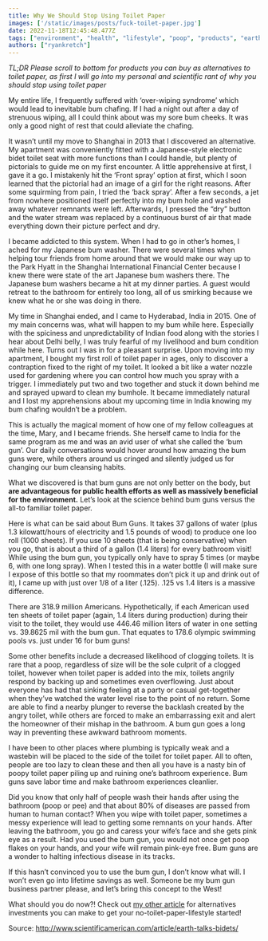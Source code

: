 ```yaml
---
title: Why We Should Stop Using Toilet Paper
images: ['/static/images/posts/fuck-toilet-paper.jpg']
date: 2022-11-18T12:45:48.477Z
tags: ["environment", "health", "lifestyle", "poop", "products", "earth", "toilet talk", "toilet paper"]
authors: ["ryankretch"]
---
```

*TL;DR Please scroll to bottom for products you can buy as alternatives to toilet paper, as first I will go into my personal and scientific rant of why you should stop using toilet paper*
 
My entire life, I frequently suffered with ‘over-wiping syndrome’ which would lead to inevitable bum chafing. If I had a night out after a day of strenuous wiping, all I could think about was my sore bum cheeks. It was only a good night of rest that could alleviate the chafing.
 
It wasn’t until my move to Shanghai in 2013 that I discovered an alternative. My apartment was conveniently fitted with a Japanese-style electronic bidet toilet seat with more functions than I could handle, but plenty of pictorials to guide me on my first encounter. A little apprehensive at first, I gave it a go. I mistakenly hit the ‘Front spray’ option at first, which I soon learned that the pictorial had an image of a girl for the right reasons. After some squirming from pain, I tried the ‘back spray’. After a few seconds, a jet from nowhere positioned itself perfectly into my bum hole and washed away whatever remnants were left. Afterwards, I pressed the “dry” button and the water stream was replaced by a continuous burst of air that made everything down their picture perfect and dry.
 
I became addicted to this system. When I had to go in other’s homes, I ached for my Japanese bum washer. There were several times when helping tour friends from home around that we would make our way up to the Park Hyatt in the Shanghai International Financial Center because I knew there were state of the art Japanese bum washers there. The Japanese bum washers became a hit at my dinner parties. A guest would retreat to the bathroom for entirely too long, all of us smirking because we knew what he or she was doing in there.
 
My time in Shanghai ended, and I came to Hyderabad, India in 2015. One of my main concerns was, what will happen to my bum while here. Especially with the spiciness and unpredictability of Indian food along with the stories I hear about Delhi belly, I was truly fearful of my livelihood and bum condition while here. Turns out I was in for a pleasant surprise. Upon moving into my apartment, I bought my first roll of toilet paper in ages, only to discover a contraption fixed to the right of my toilet. It looked a bit like a water nozzle used for gardening where you can control how much you spray with a trigger. I immediately put two and two together and stuck it down behind me and sprayed upward to clean my bumhole. It became immediately natural and I lost my apprehensions about my upcoming time in India knowing my bum chafing wouldn’t be a problem.
 
This is actually the magical moment of how one of my fellow colleagues at the time, Mary, and I became friends. She herself came to India for the same program as me and was an avid user of what she called the ‘bum gun’. Our daily conversations would hover around how amazing the bum guns were, while others around us cringed and silently judged us for changing our bum cleansing habits.
 
What we discovered is that bum guns are not only better on the body, but **are advantageous for public health efforts as well as massively beneficial for the environment.** Let’s look at the science behind bum guns versus the all-to familiar toilet paper.
 
Here is what can be said about Bum Guns. It takes 37 gallons of water (plus 1.3 kilowatt/hours of electricity and 1.5 pounds of wood) to produce one loo roll (1000 sheets). If you use 10 sheets (that is being conservative) when you go, that is about a third of a gallon (1.4 liters) for every bathroom visit! While using the bum gun, you typically only have to spray 5 times (or maybe 6, with one long spray). When I tested this in a water bottle (I will make sure I expose of this bottle so that my roommates don’t pick it up and drink out of it), I came up with just over 1/8 of a liter (.125). .125 vs 1.4 liters is a massive difference.
 
There are 318.9 million Americans. Hypothetically, if each American used ten sheets of toilet paper (again, 1.4 liters during production) during their visit to the toilet, they would use 446.46 million liters of water in one setting vs. 39.8625 mil with the bum gun. That equates to 178.6 olympic swimming pools vs. just under 16 for bum guns!
 
Some other benefits include a decreased likelihood of clogging toilets. It is rare that a poop, regardless of size will be the sole culprit of a clogged toilet, however when toilet paper is added into the mix, toilets angrily respond by backing up and sometimes even overflowing. Just about everyone has had that sinking feeling at a party or casual get-together when they’ve watched the water level rise to the point of no return. Some are able to find a nearby plunger to reverse the backlash created by the angry toilet, while others are forced to make an embarrassing exit and alert the homeowner of their mishap in the bathroom. A bum gun goes a long way in preventing these awkward bathroom moments.
 
I have been to other places where plumbing is typically weak and a wastebin will be placed to the side of the toilet for toilet paper. All to often, people are too lazy to clean these and then all you have is a nasty bin of poopy toilet paper piling up and ruining one’s bathroom experience. Bum guns save labor time and make bathroom experiences cleanlier.
 
Did you know that only half of people wash their hands after using the bathroom (poop or pee) and that about 80% of diseases are passed from human to human contact? When you wipe with toilet paper, sometimes a messy experience will lead to getting some remnants on your hands. After leaving the bathroom, you go and caress your wife’s face and she gets pink eye as a result. Had you used the bum gun, you would not once get poop flakes on your hands, and your wife will remain pink-eye free. Bum guns are a wonder to halting infectious disease in its tracks.
 
If this hasn’t convinced you to use the bum gun, I don’t know what will. I won’t even go into lifetime savings as well. Someone be my bum gun business partner please, and let’s bring this concept to the West!

What should you do now?! Check out [my other article](https://www.thefabryk.com/best-alternatives-toilet-paper) for alternatives investments you can make to get your no-toilet-paper-lifestyle started!

Source: http://www.scientificamerican.com/article/earth-talks-bidets/
